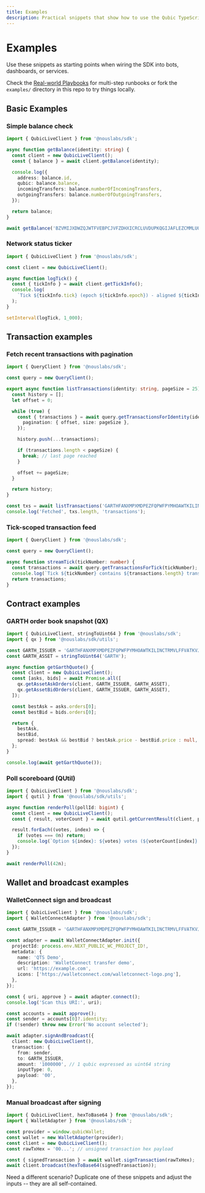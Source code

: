 ```yaml
---
title: Examples
description: Practical snippets that show how to use the Qubic TypeScript SDK end-to-end.
---
```



# Examples

Use these snippets as starting points when wiring the SDK into bots, dashboards, or services.

<Callout type="info" title="Need larger blueprints?">
  Check the <a href="/docs/guides/real-world-playbooks">Real-world Playbooks</a> for multi-step runbooks or fork the
  <code>examples/</code> directory in this repo to try things locally.
</Callout>

## Basic Examples

### Simple balance check

```typescript
import { QubicLiveClient } from '@nouslabs/sdk';

async function getBalance(identity: string) {
  const client = new QubicLiveClient();
  const { balance } = await client.getBalance(identity);

  console.log({
    address: balance.id,
    qubic: balance.balance,
    incomingTransfers: balance.numberOfIncomingTransfers,
    outgoingTransfers: balance.numberOfOutgoingTransfers,
  });

  return balance;
}

await getBalance('BZVMIJXDWZQJWTFVEBPCJVFZDHXICRCLUVDUPKQGIJAFLEZCMMLUQHTXEXWA');
```

### Network status ticker

```typescript
import { QubicLiveClient } from '@nouslabs/sdk';

const client = new QubicLiveClient();

async function logTick() {
  const { tickInfo } = await client.getTickInfo();
  console.log(
    `Tick ${tickInfo.tick} (epoch ${tickInfo.epoch}) - aligned ${tickInfo.numberOfAlignedVotes} / misaligned ${tickInfo.numberOfMisalignedVotes}`
  );
}

setInterval(logTick, 1_000);
```

## Transaction examples

### Fetch recent transactions with pagination

```typescript
import { QueryClient } from '@nouslabs/sdk';

const query = new QueryClient();

export async function listTransactions(identity: string, pageSize = 25) {
  const history = [];
  let offset = 0;

  while (true) {
    const { transactions } = await query.getTransactionsForIdentity(identity, {
      pagination: { offset, size: pageSize },
    });

    history.push(...transactions);

    if (transactions.length < pageSize) {
      break; // last page reached
    }

    offset += pageSize;
  }

  return history;
}

const txs = await listTransactions('GARTHFANXMPXMDPEZFQPWFPYMHOAWTKILINCTRMVLFFVATKVJRKEDYXGHJBF');
console.log('Fetched', txs.length, 'transactions');
```

### Tick-scoped transaction feed

```typescript
import { QueryClient } from '@nouslabs/sdk';

const query = new QueryClient();

async function streamTick(tickNumber: number) {
  const transactions = await query.getTransactionsForTick(tickNumber);
  console.log(`Tick ${tickNumber} contains ${transactions.length} transactions`);
  return transactions;
}
```

## Contract examples

### GARTH order book snapshot (QX)

```typescript
import { QubicLiveClient, stringToUint64 } from '@nouslabs/sdk';
import { qx } from '@nouslabs/sdk/utils';

const GARTH_ISSUER = 'GARTHFANXMPXMDPEZFQPWFPYMHOAWTKILINCTRMVLFFVATKVJRKEDYXGHJBF';
const GARTH_ASSET = stringToUint64('GARTH');

async function getGarthQuote() {
  const client = new QubicLiveClient();
  const [asks, bids] = await Promise.all([
    qx.getAssetAskOrders(client, GARTH_ISSUER, GARTH_ASSET),
    qx.getAssetBidOrders(client, GARTH_ISSUER, GARTH_ASSET),
  ]);

  const bestAsk = asks.orders[0];
  const bestBid = bids.orders[0];

  return {
    bestAsk,
    bestBid,
    spread: bestAsk && bestBid ? bestAsk.price - bestBid.price : null,
  };
}

console.log(await getGarthQuote());
```

### Poll scoreboard (QUtil)

```typescript
import { QubicLiveClient } from '@nouslabs/sdk';
import { qutil } from '@nouslabs/sdk/utils';

async function renderPoll(pollId: bigint) {
  const client = new QubicLiveClient();
  const { result, voterCount } = await qutil.getCurrentResult(client, pollId);

  result.forEach((votes, index) => {
    if (votes === 0n) return;
    console.log(`Option ${index}: ${votes} votes (${voterCount[index]} voters)`);
  });
}

await renderPoll(42n);
```

## Wallet and broadcast examples

### WalletConnect sign and broadcast

```typescript
import { QubicLiveClient } from '@nouslabs/sdk';
import { WalletConnectAdapter } from '@nouslabs/sdk';

const GARTH_ISSUER = 'GARTHFANXMPXMDPEZFQPWFPYMHOAWTKILINCTRMVLFFVATKVJRKEDYXGHJBF';

const adapter = await WalletConnectAdapter.init({
  projectId: process.env.NEXT_PUBLIC_WC_PROJECT_ID!,
  metadata: {
    name: 'QTS Demo',
    description: 'WalletConnect transfer demo',
    url: 'https://example.com',
    icons: ['https://walletconnect.com/walletconnect-logo.png'],
  },
});

const { uri, approve } = await adapter.connect();
console.log('Scan this URI:', uri);

const accounts = await approve();
const sender = accounts[0]?.identity;
if (!sender) throw new Error('No account selected');

await adapter.signAndBroadcast({
  client: new QubicLiveClient(),
  transaction: {
    from: sender,
    to: GARTH_ISSUER,
    amount: '1000000', // 1 qubic expressed as uint64 string
    inputType: 0,
    payload: '00',
  },
});
```

### Manual broadcast after signing

```typescript
import { QubicLiveClient, hexToBase64 } from '@nouslabs/sdk';
import { WalletAdapter } from '@nouslabs/sdk';

const provider = window.qubicWallet;
const wallet = new WalletAdapter(provider);
const client = new QubicLiveClient();
const rawTxHex = '00...'; // unsigned transaction hex payload

const { signedTransaction } = await wallet.signTransaction(rawTxHex);
await client.broadcast(hexToBase64(signedTransaction));
```

Need a different scenario? Duplicate one of these snippets and adjust the inputs -- they are all self-contained.

